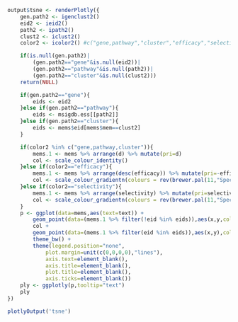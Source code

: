 ```r
output$tsne <- renderPlotly({
	gen.path2 <- igenclust2() 
	eid2 <- ieid2() 
	path2 <- ipath2() 
	clust2 <- iclust2()
	color2 <- icolor2() #c("gene,pathway","cluster","efficacy","selectivity"),

	if(is.null(gen.path2)|
		(gen.path2=="gene"&is.null(eid2))|
		(gen.path2=="pathway"&is.null(path2))|
		(gen.path2=="cluster"&is.null(clust2)))
	return(NULL)

	if(gen.path2=="gene"){
		eids <- eid2
	}else if(gen.path2=="pathway"){
		eids <- msigdb.ess[[path2]]
	}else if(gen.path2=="cluster"){
		eids <- mems$eid[mems$mem==clust2]
	}

	if(color2 %in% c("gene,pathway,cluster")){
		mems.1 <- mems %>% arrange(d) %>% mutate(pri=d)
		col <- scale_colour_identity()
	}else if(color2=="efficacy"){
		mems.1 <- mems %>% arrange(desc(efficacy)) %>% mutate(pri=-efficacy)
		col <- scale_colour_gradientn(colours = rev(brewer.pal(11,"Spectral")))
	}else if(color2=="selectivity"){
		mems.1 <- mems %>% arrange(selectivity) %>% mutate(pri=selectivity)
		col <- scale_colour_gradientn(colours = rev(brewer.pal(11,"Spectral")))
	}
	p <- ggplot(data=mems,aes(text=text)) +
	    geom_point(data=(mems.1 %>% filter(!eid %in% eids)),aes(x,y,col=pri),size=1) +
	    col +
	    geom_point(data=(mems.1 %>% filter(eid %in% eids)),aes(x,y),col="red",size=3) +
		theme_bw() +
	    theme(legend.position="none",
			plot.margin=unit(c(0,0,0,0),"lines"),
			axis.text=element_blank(),
			axis.title=element_blank(),
			plot.title=element_blank(),
			axis.ticks=element_blank())
	ply <- ggplotly(p,tooltip="text")
	ply
})
```
```r
plotlyOutput('tsne')
```

